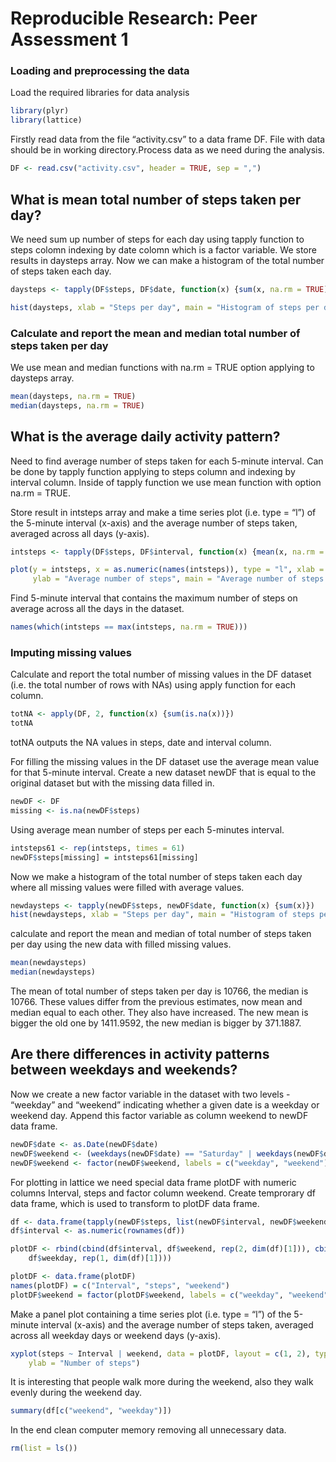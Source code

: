 Reproducible Research: Peer Assessment 1
========================================================

### Loading and preprocessing the data

Load the required libraries for data analysis
```r
library(plyr)
library(lattice)
```

Firstly read data from the file "activity.csv" to a data frame DF. File with data should be in working directory.Process data as we need during the analysis.

```r
DF <- read.csv("activity.csv", header = TRUE, sep = ",")
```

## What is mean total number of steps taken per day?

We need sum up number of steps for each day using tapply function to steps colomn indexing by date colomn which is a factor variable.
We store results in daysteps array. Now we can make a histogram of the total number of steps taken each day. 

```r
daysteps <- tapply(DF$steps, DF$date, function(x) {sum(x, na.rm = TRUE)})
```

```r
hist(daysteps, xlab = "Steps per day", main = "Histogram of steps per day")
```

### Calculate and report the mean and median total number of steps taken per day

We use mean and median functions with na.rm = TRUE option applying to daysteps array.
```r
mean(daysteps, na.rm = TRUE)
median(daysteps, na.rm = TRUE)
```

## What is the average daily activity pattern?

Need to find average number of steps taken for each 5-minute interval.
Can be done by tapply function applying to steps column and indexing by interval column.
Inside of tapply function we use mean function with option na.rm = TRUE.

Store result in intsteps array and make a time series plot (i.e. type = "l") of the 5-minute interval (x-axis) and the average number of steps taken, averaged across all days (y-axis). 

```r
intsteps <- tapply(DF$steps, DF$interval, function(x) {mean(x, na.rm = TRUE)})
```

```r
plot(y = intsteps, x = as.numeric(names(intsteps)), type = "l", xlab = "Interval", 
     ylab = "Average number of steps", main = "Average number of steps per 5-minute interval")
```

Find 5-minute interval that contains the maximum number of steps on average across all the days in the dataset.
```r
names(which(intsteps == max(intsteps, na.rm = TRUE)))
```

### Imputing missing values

Calculate and report the total number of missing values in the DF dataset (i.e. the total number of rows with NAs) using apply function for each column.
```r
totNA <- apply(DF, 2, function(x) {sum(is.na(x))})
totNA
```
totNA outputs the NA values in steps, date and interval column.

For filling the missing values in the DF dataset use the average mean value for that 5-minute interval. 
Create a new dataset newDF that is equal to the original dataset but with the missing data filled in.
```r
newDF <- DF
missing <- is.na(newDF$steps)
```

Using average mean number of steps per each 5-minutes interval.
```r
intsteps61 <- rep(intsteps, times = 61)
newDF$steps[missing] = intsteps61[missing]
```

Now we make a histogram of the total number of steps taken each day where all missing values were filled with average values.

```r
newdaysteps <- tapply(newDF$steps, newDF$date, function(x) {sum(x)})
hist(newdaysteps, xlab = "Steps per day", main = "Histogram of steps per day")
```

calculate and report the mean and median of total number of steps taken per day using the new data with filled missing values. 
```r
mean(newdaysteps)
median(newdaysteps)
```
The mean of total number of steps taken per day is 10766, the median is 10766.
These values differ from the previous estimates, now mean and median equal to each other.
They also have increased. The new mean is bigger the old one by 1411.9592, the new median is bigger by 371.1887. 

## Are there differences in activity patterns between weekdays and weekends?

Now we create a new factor variable in the dataset with two levels - "weekday" and "weekend" indicating whether a given date is a weekday or weekend day.
Append this factor variable as column weekend to newDF data frame. 

```r
newDF$date <- as.Date(newDF$date)
newDF$weekend <- (weekdays(newDF$date) == "Saturday" | weekdays(newDF$date) == "Sunday")
newDF$weekend <- factor(newDF$weekend, labels = c("weekday", "weekend"))
```

For plotting in lattice we need special data frame plotDF with numeric columns Interval, steps and factor column weekend.
Create temprorary df data frame, which is used to transform to plotDF data frame.

```r
df <- data.frame(tapply(newDF$steps, list(newDF$interval, newDF$weekend), mean))
df$interval <- as.numeric(rownames(df))

plotDF <- rbind(cbind(df$interval, df$weekend, rep(2, dim(df)[1])), cbind(df$interval, 
    df$weekday, rep(1, dim(df)[1])))

plotDF <- data.frame(plotDF)
names(plotDF) = c("Interval", "steps", "weekend")
plotDF$weekend = factor(plotDF$weekend, labels = c("weekday", "weekend"))
```

Make a panel plot containing a time series plot (i.e. type = "l") of the 5-minute interval (x-axis)
and the average number of steps taken, averaged across all weekday days or weekend days (y-axis).
```r
xyplot(steps ~ Interval | weekend, data = plotDF, layout = c(1, 2), type = "l", 
    ylab = "Number of steps")
```

It is interesting that people walk more during the weekend, also they walk evenly during the weekend day.
```r
summary(df[c("weekend", "weekday")])
```

In the end clean computer memory removing all unnecessary data.
```r
rm(list = ls())
```